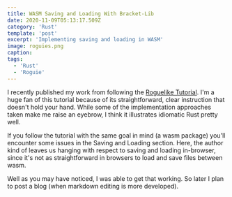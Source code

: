 ```yaml
---
title: WASM Saving and Loading With Bracket-Lib
date: 2020-11-09T05:13:17.509Z
category: 'Rust'
template: 'post'
excerpt: 'Implementing saving and loading in WASM'
image: roguies.png
caption:
tags:
  - 'Rust'
  - 'Roguie'
---
```


I recently published my work from following the [Roguelike Tutorial](https://bfnightly.bracketproductions.com/rustbook/chapter_0.html). I'm a huge fan of this tutorial because of its straightforward, clear instruction that doesn't hold your hand. While some of the implementation approaches taken make me raise an eyebrow, I think it illustrates idiomatic Rust pretty well.

If you follow the tutorial with the same goal in mind (a wasm package) you'll encounter some issues in the Saving and Loading section. Here, the author kind of leaves us hanging with respect to saving and loading in-browser, since it's not as straightforward in browsers to load and save files between wasm.

Well as you may have noticed, I was able to get that working. So later I plan to post a blog (when markdown editing is more developed).
